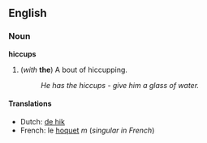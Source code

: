 ==English==
===Noun===
'''hiccups'''

#(''with'' '''the''') A bout of hiccupping.
#: ''He has the hiccups - give him a glass of water.''

====Translations====
*Dutch: [[de hik]]
*French: le [[hoquet]] ''m'' (''singular in French'')